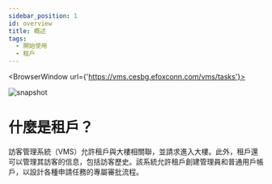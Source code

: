 ```yaml
---
sidebar_position: 1
id: overview
title: 概述
tags:
  - 開始使用
  - 租戶
---
```



<BrowserWindow url={'https://vms.cesbg.efoxconn.com/vms/tasks'}>

![snapshot](../assets/vms/vms-tasks-zh-hant.png)

</BrowserWindow>

# 什麼是租戶？

訪客管理系統（VMS）允許租戶與大樓相關聯，並請求進入大樓。此外，租戶還可以管理其訪客的信息，包括訪客歷史。該系統允許租戶創建管理員和普通用戶帳戶，以設計各種申請任務的專屬審批流程。
